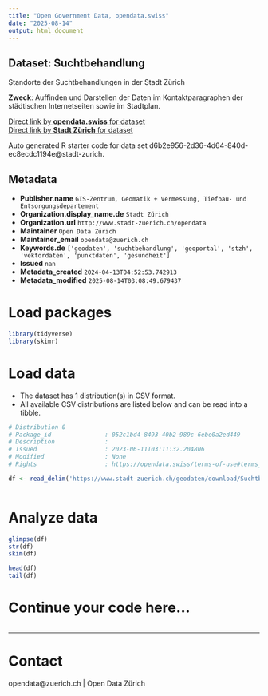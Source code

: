 ```yaml
---
title: "Open Government Data, opendata.swiss"
date: "2025-08-14"
output: html_document
---
```


## Dataset: Suchtbehandlung

Standorte der Suchtbehandlungen in der Stadt Zürich

**Zweck**: Auffinden und Darstellen der Daten im Kontaktparagraphen der städtischen Internetseiten sowie im Stadtplan.

[Direct link by **opendata.swiss** for dataset](https://opendata.swiss/de/dataset/suchtbehandlung1)<br>
[Direct link by **Stadt Zürich** for dataset](https://data.stadt-zuerich.ch/dataset/geo_suchtbehandlung)

Auto generated R starter code for data set d6b2e956-2d36-4d64-840d-ec8ecdc1194e@stadt-zurich.

## Metadata

- **Publisher.name** `GIS-Zentrum, Geomatik + Vermessung, Tiefbau- und Entsorgungsdepartement`
- **Organization.display_name.de** `Stadt Zürich`
- **Organization.url** `http://www.stadt-zuerich.ch/opendata`
- **Maintainer** `Open Data Zürich`
- **Maintainer_email** `opendata@zuerich.ch`
- **Keywords.de** `['geodaten', 'suchtbehandlung', 'geoportal', 'stzh', 'vektordaten', 'punktdaten', 'gesundheit']`
- **Issued** `nan`
- **Metadata_created** `2024-04-13T04:52:53.742913`
- **Metadata_modified** `2025-08-14T03:08:49.679437`


# Load packages

```r

library(tidyverse)
library(skimr)

```

# Load data

-   The dataset has 1 distribution(s) in CSV format.
-   All available CSV distributions are listed below and can be read into a tibble.

```r

# Distribution 0
# Package_id               : 052c1bd4-8493-40b2-989c-6ebe0a2ed449
# Description              : 
# Issued                   : 2023-06-11T03:11:32.204806
# Modified                 : None
# Rights                   : https://opendata.swiss/terms-of-use#terms_open

df <- read_delim('https://www.stadt-zuerich.ch/geodaten/download/Suchtbehandlung?format=10008')



```

# Analyze data

```r

glimpse(df)
str(df)
skim(df)

head(df)
tail(df)

```

# Continue your code here...

```r

```

------------------------------------------------------------------------

# Contact

opendata@zuerich.ch | Open Data Zürich
